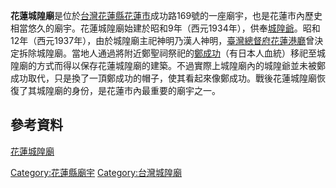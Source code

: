{{unreferenced|time=2016-01-25T12:27:38+00:00}}
'''花蓮城隍廟'''是位於[[台灣|台灣]][[花蓮縣|花蓮縣]][[花蓮市|花蓮市]]成功路169號的一座廟宇，也是花蓮市內歷史相當悠久的廟宇。花蓮城隍廟始建於昭和9年（西元1934年），供奉[[城隍爺|城隍爺]]。昭和12年（西元1937年），由於城隍廟主祀神明乃漢人神明，[[臺灣總督府|臺灣總督府]][[花蓮港廳|花蓮港廳]]曾決定拆除城隍廟。當地人通過將附近鄭聖祠祭祀的[[鄭成功|鄭成功]]（有日本人血統）移祀至城隍廟的方式而得以保存花蓮城隍廟的建築。不過實際上城隍廟內的城隍爺並未被鄭成功取代，只是換了一頂鄭成功的帽子，使其看起來像鄭成功。戰後花蓮城隍廟恢復了其城隍廟的身份，是花蓮市內最重要的廟宇之一。

==參考資料==
[http://travel.network.com.tw/tourguide/point/showpage/1353.html 花蓮城隍廟]
{{臺灣城隍廟}}
[[Category:花蓮縣廟宇|Category:花蓮縣廟宇]]
[[Category:台灣城隍廟|Category:台灣城隍廟]]